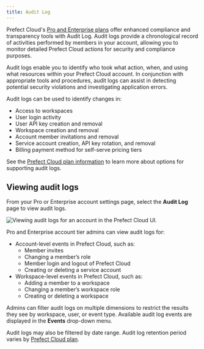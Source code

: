 ```yaml
---
title: Audit Log
---
```



Prefect Cloud's [Pro and Enterprise plans](https://www.prefect.io/pricing) offer enhanced compliance and transparency tools with Audit Log.
Audit logs provide a chronological record of activities performed by members in your account, allowing you to monitor detailed Prefect Cloud actions for security and compliance purposes.

Audit logs enable you to identify who took what action, when, and using what resources within your Prefect Cloud account.
In conjunction with appropriate tools and procedures, audit logs can assist in detecting potential security violations and investigating application errors.  

Audit logs can be used to identify changes in:

- Access to workspaces
- User login activity
- User API key creation and removal
- Workspace creation and removal
- Account member invitations and removal
- Service account creation, API key rotation, and removal
- Billing payment method for self-serve pricing tiers

See the [Prefect Cloud plan information](https://www.prefect.io/pricing) to learn more about options for supporting audit logs.

## Viewing audit logs

From your Pro or Enterprise account settings page, select the **Audit Log** page to view audit logs.

![Viewing audit logs for an account in the Prefect Cloud UI.](/2.14.21/img/ui/audit-log.png)

Pro and Enterprise account tier admins can view audit logs for:

- Account-level events in Prefect Cloud, such as:
  - Member invites
  - Changing a member’s role
  - Member login and logout of Prefect Cloud
  - Creating or deleting a service account
- Workspace-level events in Prefect Cloud, such as:
  - Adding a member to a workspace
  - Changing a member’s workspace role
  - Creating or deleting a workspace

Admins can filter audit logs on multiple dimensions to restrict the results they see by workspace, user, or event type.
Available audit log events are displayed in the **Events** drop-down menu.

Audit logs may also be filtered by date range. Audit log retention period varies by [Prefect Cloud plan](https://www.prefect.io/pricing).
